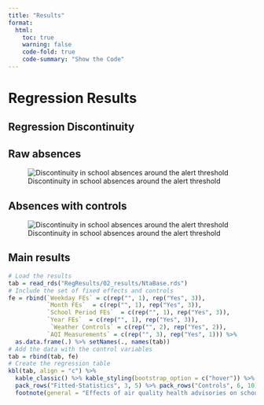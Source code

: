 ```yaml
---
title: "Results"
format: 
  html: 
    toc: true
    warning: false
    code-fold: true
    code-summary: "Show the Code"
---
```


# Regression Results

## Regression Discontinuity

::: panel-tabset
## Raw absences

![Discontinuity in school absences around the alert threshold](RegResults/01_images/RawRdPlot.png) 

## Absences with controls 

![Discontinuity in school absences around the alert threshold](RegResults/01_images/CovRdPlot.png)
:::

::: panel-tabset
## Main results

```r
# Load the results
tab = read_rds("RegResults/02_results/NtaBase.rds")
# Include the set of fixed effects and controls
fe = rbind(`Weekday FEs` = c(rep("", 1), rep("Yes", 3)), 
           `Month FEs`  = c(rep("", 1), rep("Yes", 3)), 
           `School Period FEs`  = c(rep("", 1), rep("Yes", 3)), 
           `Year FEs`  = c(rep("", 1), rep("Yes", 3)), 
            `Weather Controls` = c(rep("", 2), rep("Yes", 2)), 
           `AQI Measurements` = c(rep("", 3), rep("Yes", 1))) %>%
  as.data.frame(.) %>% setNames(., names(tab))
# Add the data with the control variables
tab = rbind(tab, fe)
# Create the regression table
kbl(tab, align = "c") %>%
  kable_classic() %>% kable_styling(bootstrap_option = c("hover")) %>%
  pack_rows("Fitted-Statistics", 3, 5) %>% pack_rows("Controls", 6, 10) %>% 
  footnote(general = "Effects of air quality health advisories on school absences in New York City. Point estimates come from a regression discontinuity design. The score is equal to the distance between the forecasted air quality index and 101 units (the threshold for the emission of health advisories). The dependent variable is the log value of school absences at the neighborhood level. Interpret point estimates as the percentage increase in absences because of the advisory, e.g., an coefficient of two is equivalent to a two percent increase in absences. Cluster robsut standard errors in parenthesis. Significance Codes: ***: 0.01, **: 0.05, *: 0.1", general_title = "Notes:", footnote_as_chunk = T)
```


:::
